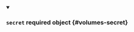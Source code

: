 
<details className="config-field" data-expandable="false" open>
<summary>

### `secret` <span class="config-field-required" data-required="false">required</span> <span class="config-field-type">object</span> <span class="config-field-default"></span> <span class="config-field-enum"></span> {#volumes-secret}



</summary>



</details>
